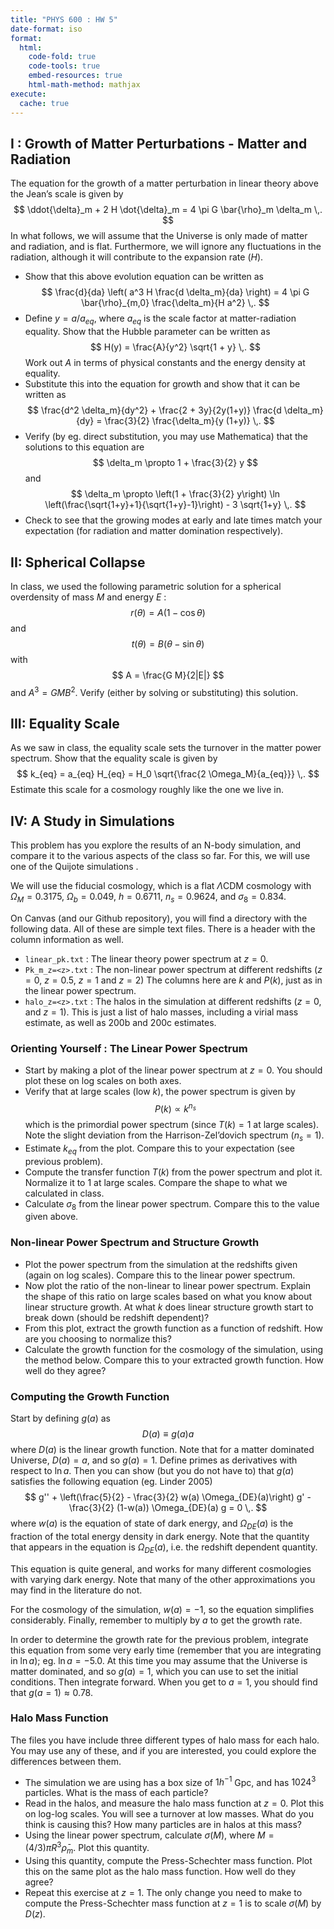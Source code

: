 ```yaml
---
title: "PHYS 600 : HW 5"
date-format: iso
format:
  html:
    code-fold: true
    code-tools: true
    embed-resources: true
    html-math-method: mathjax
execute: 
  cache: true
---
```


## I : Growth of Matter Perturbations - Matter and Radiation

The equation for the growth of a matter perturbation in linear theory 
above the Jean's scale is given by 
$$
\ddot{\delta}_m + 2 H \dot{\delta}_m = 4 \pi G \bar{\rho}_m \delta_m  \,.
$$
In what follows, we will assume that the Universe is only made of matter 
and radiation, and is flat. Furthermore, we will ignore any fluctuations in the 
radiation, although it will contribute to the expansion rate ($H$).

- Show that this above evolution equation can be written as
$$
\frac{d}{da} \left( a^3 H \frac{d \delta_m}{da} \right) = 4 \pi G \bar{\rho}_{m,0} \frac{\delta_m}{H a^2} \,.
$$
- Define $y = a/a_{eq}$, where $a_{eq}$ is the scale factor at matter-radiation equality. Show that the Hubble parameter can be written as
$$
H(y) = \frac{A}{y^2} \sqrt{1 + y} \,.
$$ 
Work out $A$ in terms of physical constants and the energy density at equality.
- Substitute this into the equation for growth and show that it can be written as 
$$
\frac{d^2 \delta_m}{dy^2} + \frac{2 + 3y}{2y(1+y)} \frac{d \delta_m}{dy} = \frac{3}{2} \frac{\delta_m}{y (1+y)} \,.
$$
- Verify (by eg. direct substitution, you may use Mathematica) that the solutions to this equation are 
$$
\delta_m \propto 1 + \frac{3}{2} y
$$
and 
$$
\delta_m \propto \left(1 + \frac{3}{2} y\right) \ln 
  \left(\frac{\sqrt{1+y}+1}{\sqrt{1+y}-1}\right) - 3 \sqrt{1+y} \,.
$$
- Check to see that the growing modes at early and late times match your expectation (for radiation and matter domination respectively).

## II: Spherical Collapse

In class, we used the following parametric solution for a spherical overdensity 
of mass $M$ and energy $E$ :
$$
r(\theta) = A (1 - \cos \theta)
$$
and 
$$
t(\theta) = B (\theta - \sin \theta)
$$
with 
$$
A = \frac{G M}{2|E|}
$$ 
and $A^3 = G M B^2$.
Verify (either by solving or substituting) this solution.

## III: Equality Scale

As we saw in class, the equality scale sets the turnover in the matter power
spectrum. Show that the equality scale is given by
$$
k_{eq} = a_{eq} H_{eq} = H_0 \sqrt{\frac{2 \Omega_M}{a_{eq}}} \,.
$$
Estimate this scale for a cosmology roughly like the one we live in. 

## IV: A Study in Simulations

This problem has you explore the results of an N-body simulation, and compare it to the
various aspects of the class so far. For this, we will use one of the Quijote simulations
\texttt{https://quijote-simulations.readthedocs.io/en/latest/}. 

We will use the fiducial cosmology, which is a flat $\Lambda$CDM cosmology with
$\Omega_M = 0.3175$, $\Omega_b = 0.049$, $h = 0.6711$, $n_s = 0.9624$, and $\sigma_8 = 0.834$.

On Canvas (and our Github repository), you will find a directory with the following data. All of 
these are simple text files. There is a header with the column information as well.

- `linear_pk.txt` : The linear theory power spectrum at $z=0$.
- `Pk_m_z=<z>.txt` : The non-linear power spectrum at different redshifts ($z=0$, $z=0.5$, $z=1$ and $z=2$)
  The columns here are $k$ and $P(k)$, just as in the linear power spectrum.
- `halo_z=<z>.txt` : The halos in the simulation at different redshifts ($z=0$, and $z=1$). This is 
  just a list of halo masses, including a virial mass estimate, as well as 200b and 200c estimates.


### Orienting Yourself : The Linear Power Spectrum

- Start by making a plot of the linear power spectrum at $z=0$. You should plot 
these on log scales on both axes. 
- Verify that at large scales (low $k$), the power spectrum is given by 
$$
P(k) \propto k^{n_s}
$$
which is the primordial power spectrum (since $T(k)=1$ at large scales). 
Note the slight deviation from the Harrison-Zel'dovich spectrum ($n_s=1$).
- Estimate $k_{eq}$ from the plot. Compare this to your expectation (see 
  previous problem).
- Compute the transfer function $T(k)$ from the power spectrum and plot it. Normalize it to $1$ at 
  large scales. Compare the shape to what we calculated in class.
- Calculate $\sigma_8$ from the linear power spectrum. Compare this to the value 
  given above.

### Non-linear Power Spectrum and Structure Growth

- Plot the power spectrum from the simulation at the redshifts given (again on 
  log scales). Compare this to the linear power spectrum.
- Now plot the ratio of the non-linear to linear power spectrum. Explain the shape 
  of this ratio on large scales based on what you know about linear structure growth.
  At what $k$ does linear structure growth start to break down (should be redshift
  dependent)?
- From this plot, extract the growth function as a function of redshift. How are you 
  choosing to normalize this?
- Calculate the growth function for the cosmology of the simulation, using the method 
  below. Compare this to 
  your extracted growth function. How well do they agree?

### Computing the Growth Function

Start by defining $g(a)$ as 
$$
D(a) \equiv g(a) a
$$
where $D(a)$ is the linear growth function. Note that for a matter dominated Universe, 
$D(a) = a$, and so $g(a) = 1$. 
Define primes as derivatives with respect to $\ln a$. Then you can show (but you do not
have to) that $g(a)$ satisfies the following equation (eg. Linder 2005)
$$
g'' + \left(\frac{5}{2} - \frac{3}{2} w(a) \Omega_{DE}(a)\right) g' - \frac{3}{2} (1-w(a)) \Omega_{DE}(a) g = 0 \,.
$$
where $w(a)$ is the equation of state of dark energy, and $\Omega_{DE}(a)$ is the fraction of the total energy density in dark energy.
Note that the quantity that appears in the equation is $\Omega_{DE}(a)$, i.e. the redshift dependent quantity.

This equation is quite general, and works for many different cosmologies with varying dark energy. Note that many of the other approximations
you may find in the literature do not. 

For the cosmology of the simulation, $w(a) = -1$, so the equation simplifies considerably. Finally, remember to multiply by $a$ to get the growth rate.

In order to determine the growth rate for the previous problem, integrate this equation from some very early time (remember that you are integrating in $\ln a$);
eg. $\ln a = -5.0$. At this time you may assume that the Universe is matter dominated, and so $g(a) = 1$, which you can use to set the initial conditions.
Then integrate forward. When you get to $a=1$, you should find that $g(a=1) \approx 0.78$.  


### Halo Mass Function

The files you have include three different types of halo mass for each halo. You may use any of these, 
and if you are interested, you could explore the differences between them. 

- The simulation we are using has a box size of $1 h^{-1}$ Gpc, and has $1024^3$ particles. What is the
  mass of each particle?
- Read in the halos, and measure the halo mass function at $z=0$. Plot this on log-log scales. You will see 
  a turnover at low masses. What do you think is causing this? How many particles are in halos at this mass?
- Using the linear power spectrum, calculate $\sigma(M)$, where $M = (4/3) \pi R^3 \bar{\rho}_m$. Plot this 
  quantity. 
- Using this quantity, compute the Press-Schechter mass function. Plot this on the same plot as the halo mass 
  function. How well do they agree?
- Repeat this exercise at $z=1$. The only change you need to make to compute the Press-Schechter mass function 
  at $z=1$ is to scale $\sigma(M)$ by $D(z)$.